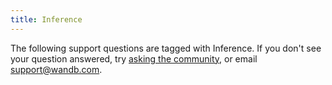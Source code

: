 ```yaml
---
title: Inference
---
```



The following support questions are tagged with Inference. If you don't see your question answered, try [asking the community](https://community.wandb.ai/), or email support@wandb.com.

<KBArticlesList kbArticleMap={kbArticleMap} tag="inference"/>
